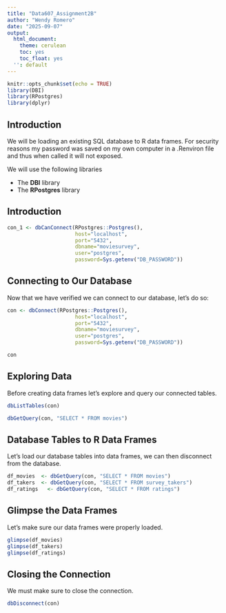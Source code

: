 ```yaml
---
title: "Data607_Assignment2B"
author: "Wendy Romero"
date: "2025-09-07"
output: 
  html_document:
    theme: cerulean
    toc: yes
    toc_float: yes
  '': default
---
```


```r
knitr::opts_chunk$set(echo = TRUE)
library(DBI)
library(RPostgres)
library(dplyr)
```

## Introduction

We will be loading an existing SQL database to R data frames. For security reasons my password was saved on my own computer in a .Renviron file and thus when called it will not exposed.

We will use the following libraries 

-  The **DBI** library 
-  The **RPostgres** library  

## Introduction

```r
con_1 <- dbCanConnect(RPostgres::Postgres(), 
                      host="localhost", 
                      port="5432",
                      dbname="moviesurvey",
                      user="postgres", 
                      password=Sys.getenv("DB_PASSWORD"))
```

## Connecting to Our Database

Now that we have verified we can connect to our database, let's do so:

```r
con <- dbConnect(RPostgres::Postgres(), 
                      host="localhost", 
                      port="5432",
                      dbname="moviesurvey",
                      user="postgres", 
                      password=Sys.getenv("DB_PASSWORD"))

con
```


## Exploring Data
Before creating data frames let's explore and query our connected tables. 

```r
dbListTables(con)

dbGetQuery(con, "SELECT * FROM movies")
```

## Database Tables to R Data Frames

Let's load our database tables into data frames, we can then disconnect from the database.


```r
df_movies  <- dbGetQuery(con, "SELECT * FROM movies")
df_takers  <- dbGetQuery(con, "SELECT * FROM survey_takers")
df_ratings   <- dbGetQuery(con, "SELECT * FROM ratings")
```

## Glimpse the Data Frames

Let's make sure our data frames were properly loaded.

```r
glimpse(df_movies)
glimpse(df_takers)
glimpse(df_ratings)
```

## Closing the Connection

We must make sure to close the connection.

```r
dbDisconnect(con)
```
